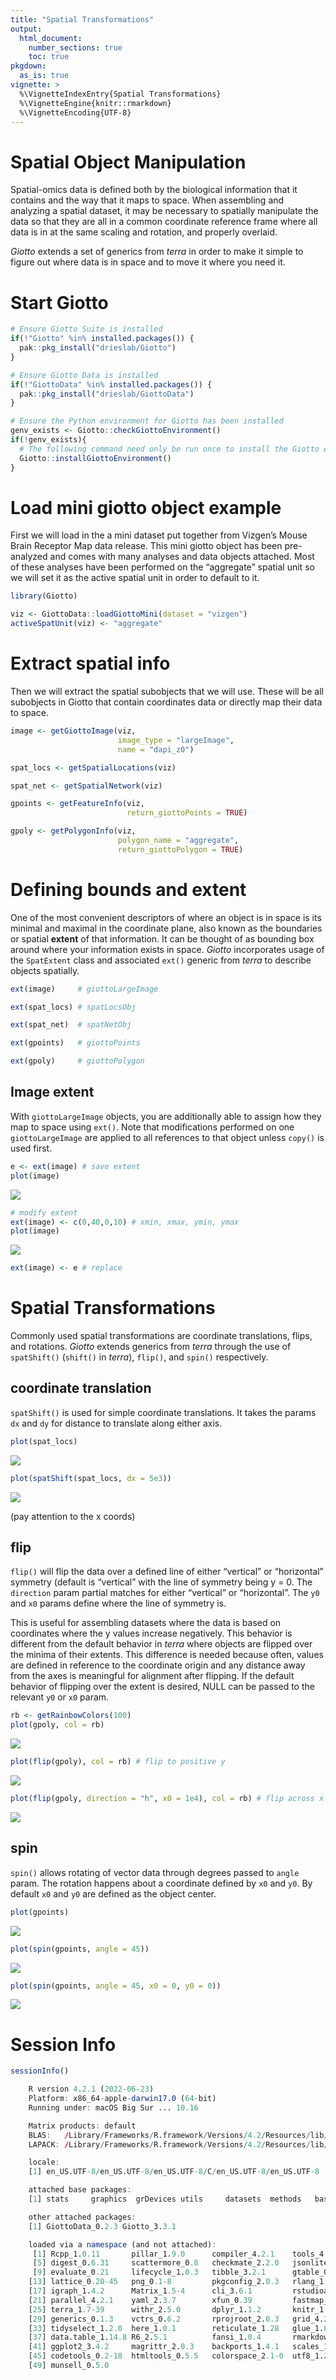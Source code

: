 ```yaml
---
title: "Spatial Transformations"
output: 
  html_document:
    number_sections: true
    toc: true
pkgdown:
  as_is: true
vignette: >
  %\VignetteIndexEntry{Spatial Transformations}
  %\VignetteEngine{knitr::rmarkdown}
  %\VignetteEncoding{UTF-8}
---
```



# Spatial Object Manipulation

Spatial-omics data is defined both by the biological information that it contains and the way that it maps to space. When assembling and analyzing a spatial dataset, it may be necessary to spatially manipulate the data so that they are all in a common coordinate reference frame where all data is in at the same scaling and rotation, and properly overlaid.

*Giotto* extends a set of generics from *terra* in order to make it simple to figure out where data is in space and to move it where you need it.

# Start Giotto


```r
# Ensure Giotto Suite is installed
if(!"Giotto" %in% installed.packages()) {
  pak::pkg_install("drieslab/Giotto")
}

# Ensure Giotto Data is installed
if(!"GiottoData" %in% installed.packages()) {
  pak::pkg_install("drieslab/GiottoData")
}

# Ensure the Python environment for Giotto has been installed
genv_exists <- Giotto::checkGiottoEnvironment()
if(!genv_exists){
  # The following command need only be run once to install the Giotto environment
  Giotto::installGiottoEnvironment()
}
```


# Load mini giotto object example

First we will load in the a mini dataset put together from Vizgen's Mouse Brain Receptor Map data release. This mini giotto object has been pre-analyzed and comes with many analyses and data objects attached. Most of these analyses have been performed on the "aggregate" spatial unit so we will set it as the active spatial unit in order to default to it.


```r
library(Giotto)

viz <- GiottoData::loadGiottoMini(dataset = "vizgen")
activeSpatUnit(viz) <- "aggregate"
```


# Extract spatial info

Then we will extract the spatial subobjects that we will use. These will be all subobjects in Giotto that contain coordinates data or directly map their data to space.


```r
image <- getGiottoImage(viz, 
                        image_type = "largeImage", 
                        name = "dapi_z0")

spat_locs <- getSpatialLocations(viz)

spat_net <- getSpatialNetwork(viz)

gpoints <- getFeatureInfo(viz, 
                          return_giottoPoints = TRUE)

gpoly <- getPolygonInfo(viz, 
                        polygon_name = "aggregate", 
                        return_giottoPolygon = TRUE)
```


# Defining bounds and extent

One of the most convenient descriptors of where an object is in space is its minimal and maximal in the coordinate plane, also known as the boundaries or spatial **extent** of that information. It can be thought of as bounding box around where your information exists in space. *Giotto* incorporates usage of the `SpatExtent` class and associated `ext()` generic from *terra* to describe objects spatially.


```r
ext(image)     # giottoLargeImage
```

```r
ext(spat_locs) # spatLocsObj
```

```r
ext(spat_net)  # spatNetObj
```

```r
ext(gpoints)   # giottoPoints
```

```r
ext(gpoly)     # giottoPolygon
```


## Image extent

With `giottoLargeImage` objects, you are additionally able to assign how they map to space using `ext()`. Note that modifications performed on one `giottoLargeImage` are applied to all references to that object unless `copy()` is used first.


```r
e <- ext(image) # save extent
plot(image)
```

 
![](images/spatial_transformations/unnamed-chunk-5-1.png)


```r
# modify extent
ext(image) <- c(0,40,0,10) # xmin, xmax, ymin, ymax
plot(image)
```

 
![](images/spatial_transformations/unnamed-chunk-5-2.png)


```r
ext(image) <- e # replace
```


# Spatial Transformations

Commonly used spatial transformations are coordinate translations, flips, and rotations. *Giotto* extends generics from *terra* through the use of `spatShift()` (`shift()` in *terra*), `flip()`, and `spin()` respectively.

## coordinate translation

`spatShift()` is used for simple coordinate translations. It takes the params `dx` and `dy` for distance to translate along either axis.


```r
plot(spat_locs)
```

 
![](images/spatial_transformations/unnamed-chunk-6-1.png)


```r
plot(spatShift(spat_locs, dx = 5e3))
```

 
![](images/spatial_transformations/unnamed-chunk-6-2.png)



(pay attention to the x coords)

## flip

`flip()` will flip the data over a defined line of either "vertical" or "horizontal" symmetry (default is "vertical" with the line of symmetry being y = 0. The `direction` param partial matches for either "vertical" or "horizontal". The `y0` and `x0` params define where the line of symmetry is.

This is useful for assembling datasets where the data is based on coordinates where the y values increase negatively. This behavior is different from the default behavior in *terra* where objects are flipped over the minima of their extents. This difference is needed because often, values are defined in reference to the coordinate origin and any distance away from the axes is meaningful for alignment after flipping. If the default behavior of flipping over the extent is desired, NULL can be passed to the relevant `y0` or `x0` param.


```r
rb <- getRainbowColors(100)
plot(gpoly, col = rb)
```

 
![](images/spatial_transformations/unnamed-chunk-7-1.png)


```r
plot(flip(gpoly), col = rb) # flip to positive y
```

 
![](images/spatial_transformations/unnamed-chunk-7-2.png)


```r
plot(flip(gpoly, direction = "h", x0 = 1e4), col = rb) # flip across x = 10000
```

 
![](images/spatial_transformations/unnamed-chunk-7-3.png)



## spin

`spin()` allows rotating of vector data through degrees passed to `angle` param. The rotation happens about a coordinate defined by `x0` and `y0`. By default `x0` and `y0` are defined as the object center.


```r
plot(gpoints)
```

 
![](images/spatial_transformations/unnamed-chunk-8-1.png)


```r
plot(spin(gpoints, angle = 45))
```

 
![](images/spatial_transformations/unnamed-chunk-8-2.png)


```r
plot(spin(gpoints, angle = 45, x0 = 0, y0 = 0))
```

 
![](images/spatial_transformations/unnamed-chunk-8-3.png)



# Session Info


```r
sessionInfo()
```

```r
    R version 4.2.1 (2022-06-23)
    Platform: x86_64-apple-darwin17.0 (64-bit)
    Running under: macOS Big Sur ... 10.16

    Matrix products: default
    BLAS:   /Library/Frameworks/R.framework/Versions/4.2/Resources/lib/libRblas.0.dylib
    LAPACK: /Library/Frameworks/R.framework/Versions/4.2/Resources/lib/libRlapack.dylib

    locale:
    [1] en_US.UTF-8/en_US.UTF-8/en_US.UTF-8/C/en_US.UTF-8/en_US.UTF-8

    attached base packages:
    [1] stats     graphics  grDevices utils     datasets  methods   base     

    other attached packages:
    [1] GiottoData_0.2.3 Giotto_3.3.1    

    loaded via a namespace (and not attached):
     [1] Rcpp_1.0.11       pillar_1.9.0      compiler_4.2.1    tools_4.2.1      
     [5] digest_0.6.31     scattermore_0.8   checkmate_2.2.0   jsonlite_1.8.4   
     [9] evaluate_0.21     lifecycle_1.0.3   tibble_3.2.1      gtable_0.3.3     
    [13] lattice_0.20-45   png_0.1-8         pkgconfig_2.0.3   rlang_1.1.1      
    [17] igraph_1.4.2      Matrix_1.5-4      cli_3.6.1         rstudioapi_0.14  
    [21] parallel_4.2.1    yaml_2.3.7        xfun_0.39         fastmap_1.1.1    
    [25] terra_1.7-39      withr_2.5.0       dplyr_1.1.2       knitr_1.42       
    [29] generics_0.1.3    vctrs_0.6.2       rprojroot_2.0.3   grid_4.2.1       
    [33] tidyselect_1.2.0  here_1.0.1        reticulate_1.28   glue_1.6.2       
    [37] data.table_1.14.8 R6_2.5.1          fansi_1.0.4       rmarkdown_2.21   
    [41] ggplot2_3.4.2     magrittr_2.0.3    backports_1.4.1   scales_1.2.1     
    [45] codetools_0.2-18  htmltools_0.5.5   colorspace_2.1-0  utf8_1.2.3       
    [49] munsell_0.5.0    

```
